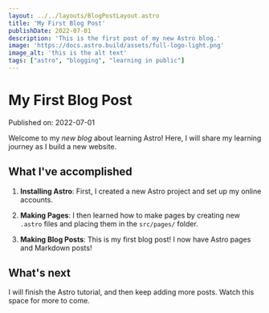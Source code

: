 ```yaml
---
layout: ../../layouts/BlogPostLayout.astro
title: 'My First Blog Post'
publishDate: 2022-07-01
description: 'This is the first post of my new Astro blog.'
image: 'https://docs.astro.build/assets/full-logo-light.png'
image_alt: 'this is the alt text'
tags: ["astro", "blogging", "learning in public"]
---
```

# My First Blog Post

Published on: 2022-07-01

Welcome to my _new blog_ about learning Astro! Here, I will share my learning journey as I build a new website.

## What I've accomplished

1. **Installing Astro**: First, I created a new Astro project and set up my online accounts.

2. **Making Pages**: I then learned how to make pages by creating new `.astro` files and placing them in the `src/pages/` folder.

3. **Making Blog Posts**: This is my first blog post! I now have Astro pages and Markdown posts!

## What's next

I will finish the Astro tutorial, and then keep adding more posts. Watch this space for more to come.